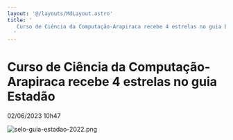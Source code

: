 ```yaml
---
layout: '@/layouts/MdLayout.astro'
title: '
   Curso de Ciência da Computação-Arapiraca recebe 4 estrelas no guia Estadão — Campus Arapiraca
  '
---
```






Curso de Ciência da Computação\-Arapiraca recebe 4 estrelas no guia Estadão
===========================================================================







  


 02/06/2023 10h47
 


<a class="whatsapp" href="whatsapp://send?text=https://arapiraca.ufal.br/graduacao/ciencia-da-computacao/institucional/informes/curso-de-ciencia-da-computacao-em-arapiraca-recebe-4-estrela-no-guia-estadao Curso de Ciência da Computação-Arapiraca recebe 4 estrelas no guia Estadão" target="_blank">
 <i aria-hidden="true" class="fa fa-brands fa-whatsapp">
 </i>
</a>

<a class="facebook" href="http://www.facebook.com/sharer.php?u=https://arapiraca.ufal.br/graduacao/ciencia-da-computacao/institucional/informes/curso-de-ciencia-da-computacao-em-arapiraca-recebe-4-estrela-no-guia-estadao" target="_blank">
 <i aria-hidden="true" class="fa fa-brands fa-facebook">
 </i>
</a>

<a class="twitter" href="https://twitter.com/share?url=https://arapiraca.ufal.br/graduacao/ciencia-da-computacao/institucional/informes/curso-de-ciencia-da-computacao-em-arapiraca-recebe-4-estrela-no-guia-estadao&amp;text=Curso de Ciência da Computação-Arapiraca recebe 4 estrelas no guia Estadão&amp;hashtags=ufaloficial" target="_blank">
 <i aria-hidden="true" class="fa fa-brands fa-twitter">
 </i>
</a>

<a class="linkedin" href="https://www.linkedin.com/cws/share?url=https://arapiraca.ufal.br/graduacao/ciencia-da-computacao/institucional/informes/curso-de-ciencia-da-computacao-em-arapiraca-recebe-4-estrela-no-guia-estadao" target="_blank">
 <i aria-hidden="true" class="fa fa-brands fa-linkedin">
 </i>
</a>






![selo-guia-estadao-2022.png](https://arapiraca.ufal.br/graduacao/ciencia-da-computacao/documentos/imagens/selo-guia-estadao-2022.png/@@images/f17e4d0f-8f8a-4529-9cba-1ff0d40be558.png "selo-guia-estadao-2022.png")

















